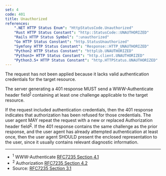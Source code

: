 ```yaml
---
set: 4
code: 401
title: Unauthorized
references:
    ".NET HTTP Status Enum": "HttpStatusCode.Unauthorized"
    "Rust HTTP Status Constant": "http::StatusCode::UNAUTHORIZED"
    "Rails HTTP Status Symbol": ":unauthorized"
    "Go HTTP Status Constant": "http.StatusUnauthorized"
    "Symfony HTTP Status Constant": "Response::HTTP_UNAUTHORIZED"
    "Python2 HTTP Status Constant": "httplib.UNAUTHORIZED"
    "Python3+ HTTP Status Constant": "http.client.UNAUTHORIZED"
    "Python3.5+ HTTP Status Constant": "http.HTTPStatus.UNAUTHORIZED"
---
```


<CodeTitle code={code} title={title} />

The request has not been applied because it lacks valid authentication credentials for the target resource.

The server generating a 401 response MUST send a WWW-Authenticate header field<sup>[1](#ref-1)</sup> containing at least one challenge applicable to the target resource.

If the request included authentication credentials, then the 401 response indicates that authorization has been refused for those credentials. The user agent MAY repeat the request with a new or replaced Authorization header field<sup>[2](#ref-2)</sup>. If the 401 response contains the same challenge as the prior response, and the user agent has already attempted authentication at least once, then the user agent SHOULD present the enclosed representation to the user, since it usually contains relevant diagnostic information.

---

* <span id="ref-1"><sup>1</sup> WWW-Authenticate [RFC7235 Section 4.1][2]</span>
* <span id="ref-2"><sup>2</sup> Authorization [RFC7235 Section 4.2][3]</span>
* Source: [RFC7235 Section 3.1][1]

[1]: <https://tools.ietf.org/html/rfc7235#section-3.1>
[2]: <https://tools.ietf.org/html/rfc7235#section-4.1>
[3]: <https://tools.ietf.org/html/rfc7235#section-4.2>

